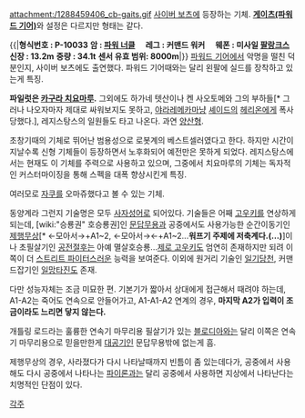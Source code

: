 attachment:/1288459406_cb-gaits.gif
[[사이버 보츠]]에 등장하는 기체. '''[[게이츠(파워드 기어)]]'''와 설정은 다르지만 형태는 같다.

{{|'''형식번호 : P-10033''' 
'''암 : [[파워 너클]]'''　
'''레그 : 커맨드 워커'''　
'''웨폰 : 미사일 [[팔랑크스]]'''　
'''신장 : 13.2m''' 
'''중량 : 34.1t '''
'''센서 유효 범위: 8000m'''|}}
[[파워드 기어]]에서 악명을 떨친 덕분인지, 사이버 보츠에도 출연했다. 파워드 기어때와는 달리 왼팔에 실드를 장착하고 있는게 특징.

'''파일럿은 [[카구라 치요마루]].''' 그외에도 하가네 텟산이나 켄 사오토메와 그의 부하들[* 그러나 나오자마자 제대로 싸워보지도 못하고, [[야라레메카]]마냥 [[셰이드]]의 [[헤리온]]에게 폭사당했다.], 레지스탕스의 일원들도 타고 나온다. 과연 [[양산형]].

초창기때의 기체로 뛰어난 범용성으로 로봇계의 베스트셀러였다고 한다. 하지만 시간이 지날수록 신형 기체들이 등장하면서 노후화되어 예전만은 못하게 되었다. 레지스탕스에서는 현재도 이 기체를 주력으로 사용하고 있으며, 그중에서 치요마루의 기체는 독자적인 커스터마이징을 통해 스펙을 대폭 향상시킨게 특징.

여러모로 [[자쿠]]를 오마쥬했다고 볼 수 있는 기체.

동양계라 그런지 기술명은 모두 [[사자성어]]로 되어있다. 기술들은 어째 [[고우키]]를 연상하게 되는데, [wiki:"승룡권" 호승룡권]인 [[문답무용]]과 공중에서도 사용가능한 순간이동기인 [[제행무상]][* ←모아서→+A1~2, ←모아서→←+A1~2...'''워프기 주제에 저축계다.(…)''']이나 초필살기인 [[공전절후]]는 아예 멸살호승룡...[[제로 고우키]]도 엄연히 존재하지만 되려 이쪽이 더 [[스트리트 파이터]]스러운 능력을 보여준다. 이외에 원거리 기술인 [[일기당천]], 커맨드잡기인 [[일망타진]]도 존재.

다만 성능자체는 조금 미묘한 편. 기본기가 짧아서 상대에게 접근해서 때려야 하는데, A1-A2는 죽어도 연속으로 안들어가고, A1-A1-A2 연계의 경우, '''마지막 A2가 입력이 조금이라도 느리면 닿지 않는다.'''

개틀링 로드라는 훌륭한 연속기 마무리용 필살기가 있는 [[블로디아]]와는 달리 이쪽은 연속기 마무리용으로 믿을만한게 [[대공기]]인 문답무용밖에 없는게 흠. 

제행무상의 경우, 사라졌다가 다시 나타날때까지 빈틈이 좀 있는데다가, 공중에서 사용해도 다시 공중에서 나타나는 [[파이론]]과는 달리 공중에서 사용하면 지상에서 나타난다는 치명적인 단점이 있다.

[[각주]]
